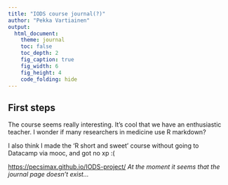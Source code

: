 ```yaml
---
title: "IODS course journal(?)"
author: "Pekka Vartiainen"
output: 
  html_document: 
    theme: journal
    toc: false
    toc_depth: 2
    fig_caption: true
    fig_width: 6
    fig_height: 4
    code_folding: hide
---
```


## First steps

The course seems really interesting. It's cool that we have an enthusiastic teacher. I wonder if many researchers in medicine use R markdown?  

I also think I made the 'R short and sweet' course without going to Datacamp via mooc, and got no xp :( 

[https://pecsimax.github.io/IODS-project/](https://pecsimax.github.io/IODS-project/)
*At the moment it seems that the journal page doesn't exist...*